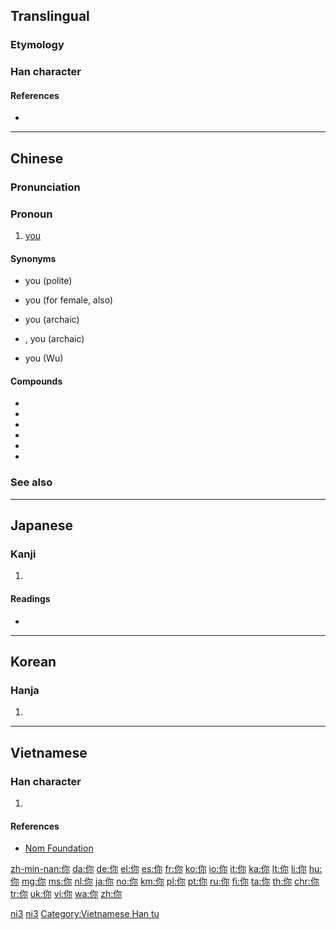 {{also|妳|您|祢|儞}}
==Translingual==
{{stroke order|type=animate}}

===Etymology===
{{Han compound|人|尔|alt1=亻|ls=psc}}

===Han character===
{{Han char|rn=9|rad=人|as=05|sn=7|four=2729<sub>2</sub>|canj=人弓火 (ONF)|ids=⿰[[亻]][[尔]]}}

====References====
* {{Han ref|kx=0100.021|dkj=00471|dj=0205.040|hdz=10137.050|uh=4F60|ud=20320|bh=A741|bd=42817}}

----

==Chinese==
{{zh-forms}}

===Pronunciation===
{{zh-pron
|m=nǐ
|ma=y
|c=nei5
|h=pfs=ngì
|mn=lí/ní
|mc=
|oc=y
|w=2nyi
|cat=pron
}}

===Pronoun===
{{zh-pronoun}}

# {{label|zh|informal|sort=ni3}} [[you]] {{gloss|the person spoken to or written to}}
#: {{zh-usex|我 喜歡 '''你'''。|I like you.}}

====Synonyms====
* {{zh-l|您}} you (polite)
* {{zh-l|妳}} you (for female, also)
* {{zh-l|儞}} you (archaic)
* {{zh-l|爾}}, {{l|cmn|尔}} you (archaic)
* {{zh-l|儂/侬}} you (Wu)

====Compounds====
* {{zh-l|你好}}
* {{zh-l|你們/你们}}
* {{zh-l|你來我往/你来我往}}
* {{zh-l|你死我活}}
* {{zh-l|你爭我奪/你争我夺}}
* {{zh-l|你追我赶}}

===See also===
{{cmn-personal pronouns}}

[[Category:Mandarin entries with audio links|ni3]]
[[Category:Beginning Mandarin|ni3]]

----

==Japanese==

===Kanji===
{{ja-kanji|grade=|rs=人05}}

# {{defn|lang=ja|sort=人05}}

====Readings====
* {{ja-readings|on=[[じ]] (ji), [[に]] (ni)|kun=[[なんじ]] (nanji)}}

----

==Korean==

===Hanja===
{{ko-hanja|hangeul=니|rv=ni|mr=ni}}

# {{defn|lang=ko|sort=人05}}

----

==Vietnamese==

===Han character===
{{vi-hantu|[[nể]], [[né]], [[nẻ]], [[nệ]], [[nễ]]|rs=人05}}

# {{defn|lang=vi|sort=人05}}

====References====
* [http://nomfoundation.org/common/nom_details.php?codepoint=4f60 Nom Foundation]

[[Category:Vietnamese Han tu]]

[[zh-min-nan:你]]
[[da:你]]
[[de:你]]
[[el:你]]
[[es:你]]
[[fr:你]]
[[ko:你]]
[[io:你]]
[[it:你]]
[[ka:你]]
[[lt:你]]
[[li:你]]
[[hu:你]]
[[mg:你]]
[[ms:你]]
[[nl:你]]
[[ja:你]]
[[no:你]]
[[km:你]]
[[pl:你]]
[[pt:你]]
[[ru:你]]
[[fi:你]]
[[ta:你]]
[[th:你]]
[[chr:你]]
[[tr:你]]
[[uk:你]]
[[vi:你]]
[[wa:你]]
[[zh:你]]